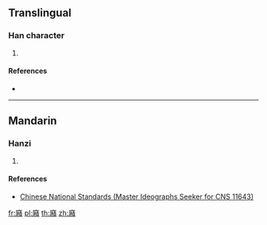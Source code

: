 ==Translingual==

===Han character===
{{Han char|rn=53|rad=广|as=16|sn=19|four=|canj=IHDC|ids=⿸广積}}

# {{defn|Han|sort=广16}}

====References====
* {{Han ref|kx=0352.091|hdz=20908.031|uh=5EED|ud=24301}}

----

==Mandarin==

===Hanzi===
{{cmn-hanzi|pin=[[jī]] ([[ji1]])|wg=chi<sup>1</sup>}}

# {{defn|lang=cmn|sort=广16}}

====References====
* [http://www.cns11643.gov.tw/AIDB/query_general_view.do?page=3&code=6475 Chinese National Standards (Master Ideographs Seeker for CNS 11643)]

[[fr:廭]]
[[pl:廭]]
[[th:廭]]
[[zh:廭]]